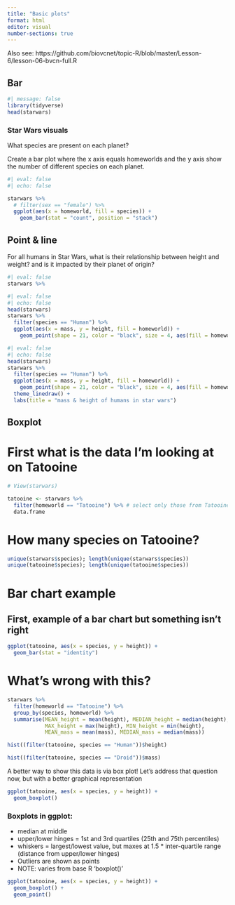 ```yaml
---
title: "Basic plots"
format: html
editor: visual
number-sections: true
---
```


Also see: https://github.com/biovcnet/topic-R/blob/master/Lesson-6/lesson-06-bvcn-full.R

## Bar
```r
#| message: false
library(tidyverse)
head(starwars)
```


### Star Wars visuals

What species are present on each planet?

Create a bar plot where the x axis equals homeworlds and the y axis show the number of different species on each planet.
```r
#| eval: false
#| echo: false

starwars %>% 
  # filter(sex == "female") %>%
  ggplot(aes(x = homeworld, fill = species)) +
    geom_bar(stat = "count", position = "stack")
```


## Point & line

For all humans in Star Wars, what is their relationship between height and weight? and is it impacted by their planet of origin?

```r
#| eval: false
starwars %>%
```


```r
#| eval: false
#| echo: false
head(starwars)
starwars %>% 
  filter(species == "Human") %>%
  ggplot(aes(x = mass, y = height, fill = homeworld)) +
    geom_point(shape = 21, color = "black", size = 4, aes(fill = homeworld))
```
```r
#| eval: false
#| echo: false
head(starwars)
starwars %>% 
  filter(species == "Human") %>%
  ggplot(aes(x = mass, y = height, fill = homeworld)) +
    geom_point(shape = 21, color = "black", size = 4, aes(fill = homeworld)) +
  theme_linedraw() +
  labs(title = "mass & height of humans in star wars")
```

## Boxplot

# First what is the data I'm looking at on Tatooine
```r
# View(starwars)

tatooine <- starwars %>% 
  filter(homeworld == "Tatooine") %>% # select only those from Tatooine
  data.frame
```


# How many species on Tatooine?

```r
unique(starwars$species); length(unique(starwars$species))
unique(tatooine$species); length(unique(tatooine$species))
```

# Bar chart example
## First, example of a bar chart **but something isn't right**

```r
ggplot(tatooine, aes(x = species, y = height)) +
  geom_bar(stat = "identity")
```

# What's wrong with this?

```r
starwars %>% 
  filter(homeworld == "Tatooine") %>%
  group_by(species, homeworld) %>%
  summarise(MEAN_height = mean(height), MEDIAN_height = median(height),
            MAX_height = max(height), MIN_height = min(height),
            MEAN_mass = mean(mass), MEDIAN_mass = median(mass))

hist((filter(tatooine, species == "Human"))$height)  

hist((filter(tatooine, species == "Droid"))$mass) 
```

A better way to show this data is via box plot!
Let's address that question now, but with a better graphical representation
```r
ggplot(tatooine, aes(x = species, y = height)) +
  geom_boxplot()
```


### Boxplots in ggplot:
* median at middle
* upper/lower hinges = 1st and 3rd quartiles (25th and 75th percentiles)
* whiskers = largest/lowest value, but maxes at 1.5 * inter-quartile range (distance from upper/lower hinges)
* Outliers are shown as points
* NOTE: varies from base R 'boxplot()'

```r
ggplot(tatooine, aes(x = species, y = height)) +
  geom_boxplot() +
  geom_point()
```


